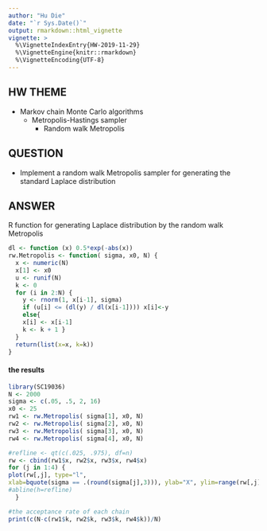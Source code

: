 ```yaml
---
author: "Hu Die"
date: "`r Sys.Date()`"
output: rmarkdown::html_vignette
vignette: >
  %\VignetteIndexEntry{HW-2019-11-29}
  %\VignetteEngine{knitr::rmarkdown}
  %\VignetteEncoding{UTF-8}
---
```


## HW THEME
* Markov chain Monte Carlo algorithms
    * Metropolis-Hastings sampler
        * Random walk Metropolis
        
## QUESTION
* Implement a random walk Metropolis sampler for generating the standard Laplace distribution

## ANSWER 

R function for generating Laplace distribution by the random walk Metropolis
```r
dl <- function (x) 0.5*exp(-abs(x))
rw.Metropolis <- function( sigma, x0, N) { 
  x <- numeric(N)
  x[1] <- x0
  u <- runif(N)
  k <- 0
  for (i in 2:N) {
    y <- rnorm(1, x[i-1], sigma)
    if (u[i] <= (dl(y) / dl(x[i-1]))) x[i]<-y 
    else{
    x[i] <- x[i-1]
    k <- k + 1 }
  }
  return(list(x=x, k=k)) 
}
```

#### the results
```r
library(SC19036)
N <- 2000
sigma <- c(.05, .5, 2, 16)
x0 <- 25
rw1 <- rw.Metropolis( sigma[1], x0, N) 
rw2 <- rw.Metropolis( sigma[2], x0, N) 
rw3 <- rw.Metropolis( sigma[3], x0, N) 
rw4 <- rw.Metropolis( sigma[4], x0, N)

#refline <- qt(c(.025, .975), df=n)
rw <- cbind(rw1$x, rw2$x, rw3$x, rw4$x)
for (j in 1:4) {
plot(rw[,j], type="l",
xlab=bquote(sigma == .(round(sigma[j],3))), ylab="X", ylim=range(rw[,j]))
#abline(h=refline)
  }

#the acceptance rate of each chain
print(c(N-c(rw1$k, rw2$k, rw3$k, rw4$k))/N)

```


